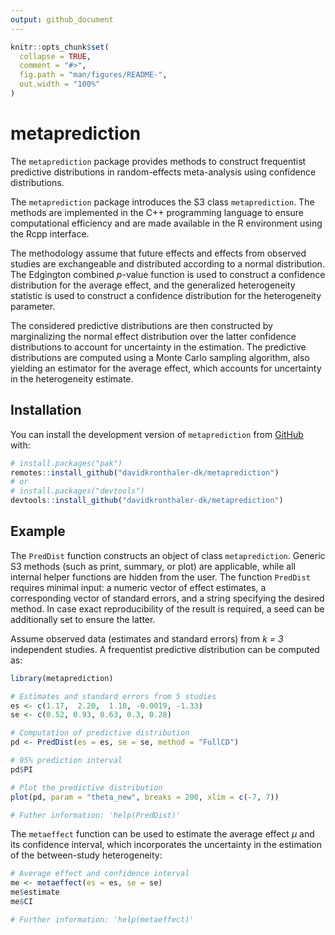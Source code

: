 ```yaml
---
output: github_document
---
```


<!-- README.md is generated from README.Rmd. Please edit that file -->
<!-- README.Rmd needs to be rendered to MD with devtools::build_readme() -->

```r
knitr::opts_chunk$set(
  collapse = TRUE,
  comment = "#>",
  fig.path = "man/figures/README-",
  out.width = "100%"
)
```

# metaprediction

<!-- badges: start -->
<!-- badges: end -->

The `metaprediction` package provides methods to construct frequentist predictive distributions in random-effects meta-analysis using confidence distributions. 

The `metaprediction` package introduces the S3 class `metaprediction`. The methods are implemented in the C++ programming language to ensure computational efficiency and are made available in the R environment using the Rcpp interface. 

The methodology assume that future effects and effects from observed studies are exchangeable and distributed according to a normal distribution. The Edgington combined $p$-value function is used to construct a confidence distribution for the average effect, and the generalized heterogeneity statistic is used to construct a confidence distribution for the heterogeneity parameter.

The considered predictive distributions are then constructed by marginalizing the normal effect distribution over the latter confidence distributions to account for uncertainty in the estimation. The predictive distributions are computed using a Monte Carlo sampling algorithm, also yielding an estimator for the average effect, which accounts for uncertainty in the heterogeneity estimate.

## Installation

You can install the development version of `metaprediction` from [GitHub](https://github.com/) with:

``` r
# install.packages("pak")
remotes::install_github("davidkronthaler-dk/metaprediction")
# or
# install.packages("devtools")
devtools::install_github("davidkronthaler-dk/metaprediction")
```

## Example

The `PredDist` function constructs an object of class `metaprediction`. Generic S3 methods (such as print, summary, or plot) are applicable, while all internal helper functions are hidden from the user. The function `PredDist` requires minimal input: a numeric vector of effect estimates, a corresponding vector of standard errors, and a string specifying the desired method. In case exact reproducibility of the result is required, a seed can be additionally set to ensure the latter.

Assume observed data (estimates and standard errors) from *k = 3* independent studies. A frequentist predictive distribution can be computed as:

```r
library(metaprediction)

# Estimates and standard errors from 5 studies
es <- c(1.17,  2.20,  1.10, -0.0019, -1.33) 
se <- c(0.52, 0.93, 0.63, 0.3, 0.28)

# Computation of predictive distribution
pd <- PredDist(es = es, se = se, method = "FullCD")

# 95% prediction interval
pd$PI

# Plot the predictive distribution
plot(pd, param = "theta_new", breaks = 200, xlim = c(-7, 7))

# Futher information: 'help(PredDist)'
```

The `metaeffect` function can be used to estimate the average effect $\mu$ and its confidence interval, which incorporates the uncertainty in the estimation of the between-study heterogeneity:

```r
# Average effect and confidence interval
me <- metaeffect(es = es, se = se)
me$estimate
me$CI

# Further information: 'help(metaeffect)'
```

